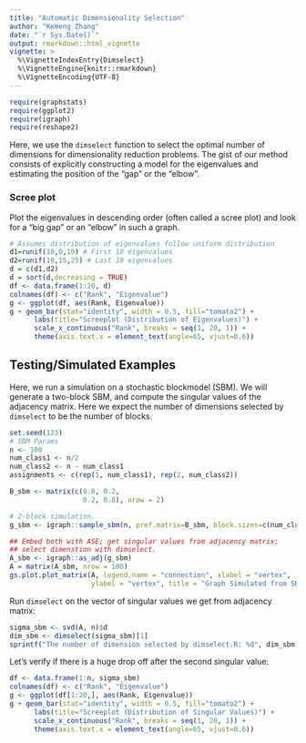 ```yaml
---
title: "Automatic Dimensionality Selection"
author: "Kemeng Zhang"
date: "`r Sys.Date()`"
output: rmarkdown::html_vignette
vignette: >
  %\VignetteIndexEntry{Dimselect}
  %\VignetteEngine{knitr::rmarkdown}
  %\VignetteEncoding{UTF-8}
---
```

```r
require(graphstats)
require(ggplot2)
require(igraph)
require(reshape2)
```

Here, we use the `dimselect` function to select the optimal number of dimensions for dimensionality reduction problems. The gist of our method consists of explicitly constructing a model for the eigenvalues and estimating the position of the “gap” or the “elbow”.

### Scree plot
Plot the eigenvalues in descending order (often called a scree plot) and look for a “big gap” or an “elbow” in such a graph.

```r
# Assumes distribution of eigenvalues follow uniform distribution
d1=runif(10,0,10) # First 10 eigenvalues
d2=runif(10,15,25) # Last 10 eigenvalues
d = c(d1,d2)
d = sort(d,decreasing = TRUE)
df <- data.frame(1:20, d)
colnames(df) <- c("Rank", "Eigenvalue")
g <- ggplot(df, aes(Rank, Eigenvalue))
g + geom_bar(stat="identity", width = 0.5, fill="tomato2") + 
      labs(title="Screeplot (Distribution of Eigenvalues)") +
      scale_x_continuous("Rank", breaks = seq(1, 20, 1)) + 
      theme(axis.text.x = element_text(angle=65, vjust=0.6))
```

## Testing/Simulated Examples

Here, we run a simulation on a stochastic blockmodel (SBM). We will generate a two-block SBM, and compute the singular values of the adjacency matrix. Here we expect the number of dimensions selected by `dimselect` to be the number of blocks.

```r
set.seed(123)
# SBM Params
n <- 100
num_class1 <- n/2
num_class2 <- n - num_class1
assignments <- c(rep(1, num_class1), rep(2, num_class2))

B_sbm <- matrix(c(0.8, 0.2,
                  0.2, 0.8), nrow = 2)

# 2-block simulation.
g_sbm <- igraph::sample_sbm(n, pref.matrix=B_sbm, block.sizes=c(num_class1, num_class2))

## Embed both with ASE; get singular values from adjacency matrix;
## select dimenstion with dimselect.
A_sbm <- igraph::as_adj(g_sbm)
A = matrix(A_sbm, nrow = 100)
gs.plot.plot_matrix(A, legend.name = "connection", xlabel = "vertex", 
                    ylabel = "vertex", title = "Graph Simulated from SBM",ffactor = TRUE)
```

Run `dimselect` on the vector of singular values we get from adjacency matrix:

```r
sigma_sbm <- svd(A, n)$d
dim_sbm <- dimselect(sigma_sbm)[1]
sprintf("The number of dimension selected by dimselect.R: %d", dim_sbm)
```

Let's verify if there is a huge drop off after the second singular value:
```r
df <- data.frame(1:n, sigma_sbm)
colnames(df) <- c("Rank", "Eigenvalue")
g <- ggplot(df[1:20,], aes(Rank, Eigenvalue))
g + geom_bar(stat="identity", width = 0.5, fill="tomato2") + 
      labs(title="Screeplot (Distribution of Singular Values)") +
      scale_x_continuous("Rank", breaks = seq(1, 20, 1)) + 
      theme(axis.text.x = element_text(angle=65, vjust=0.6))
```





